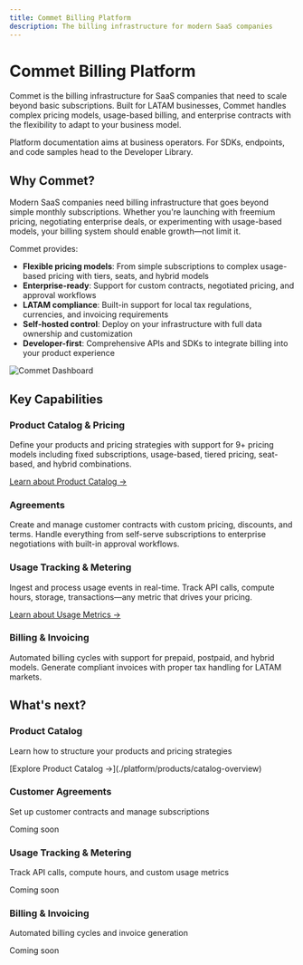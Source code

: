 ```yaml
---
title: Commet Billing Platform
description: The billing infrastructure for modern SaaS companies
---
```



# Commet Billing Platform

Commet is the billing infrastructure for SaaS companies that need to scale beyond basic subscriptions. Built for LATAM businesses, Commet handles complex pricing models, usage-based billing, and enterprise contracts with the flexibility to adapt to your business model.

<Callout type="info">
Platform documentation aims at business operators. For SDKs, endpoints, and code samples head to the Developer Library.
</Callout>

## Why Commet?

Modern SaaS companies need billing infrastructure that goes beyond simple monthly subscriptions. Whether you're launching with freemium pricing, negotiating enterprise deals, or experimenting with usage-based models, your billing system should enable growth—not limit it.

Commet provides:

- **Flexible pricing models**: From simple subscriptions to complex usage-based pricing with tiers, seats, and hybrid models
- **Enterprise-ready**: Support for custom contracts, negotiated pricing, and approval workflows
- **LATAM compliance**: Built-in support for local tax regulations, currencies, and invoicing requirements
- **Self-hosted control**: Deploy on your infrastructure with full data ownership and customization
- **Developer-first**: Comprehensive APIs and SDKs to integrate billing into your product experience


![Commet Dashboard](/images/dashboard.png)


## Key Capabilities

### Product Catalog & Pricing
Define your products and pricing strategies with support for 9+ pricing models including fixed subscriptions, usage-based, tiered pricing, seat-based, and hybrid combinations.

[Learn about Product Catalog →](./platform/products/catalog-overview)

### Agreements
Create and manage customer contracts with custom pricing, discounts, and terms. Handle everything from self-serve subscriptions to enterprise negotiations with built-in approval workflows.


### Usage Tracking & Metering
Ingest and process usage events in real-time. Track API calls, compute hours, storage, transactions—any metric that drives your pricing.

[Learn about Usage Metrics →](./platform/products/usage-based-pricing)

### Billing & Invoicing
Automated billing cycles with support for prepaid, postpaid, and hybrid models. Generate compliant invoices with proper tax handling for LATAM markets.


## What's next?

<div className="grid grid-cols-1 md:grid-cols-2 gap-4">
  <div className="border rounded-lg p-4">
    <h3 className="font-semibold mt-0">Product Catalog</h3>
    <p className="text-sm text-muted-foreground">Learn how to structure your products and pricing strategies</p>
    <p className="text-sm">[Explore Product Catalog →](./platform/products/catalog-overview)</p>
  </div>

  <div className="border rounded-lg p-4 opacity-50 cursor-not-allowed">
    <h3 className="font-semibold mt-0">Customer Agreements</h3>
    <p className="text-sm text-muted-foreground">Set up customer contracts and manage subscriptions</p>
    <p className="text-sm text-muted-foreground">Coming soon</p>
  </div>

  <div className="border rounded-lg p-4 opacity-50 cursor-not-allowed">
    <h3 className="font-semibold mt-0">Usage Tracking & Metering</h3>
    <p className="text-sm text-muted-foreground">Track API calls, compute hours, and custom usage metrics</p>
    <p className="text-sm text-muted-foreground">Coming soon</p>
  </div>

  <div className="border rounded-lg p-4 opacity-50 cursor-not-allowed">
    <h3 className="font-semibold mt-0">Billing & Invoicing</h3>
    <p className="text-sm text-muted-foreground">Automated billing cycles and invoice generation</p>
    <p className="text-sm text-muted-foreground">Coming soon</p>
  </div>
</div>

